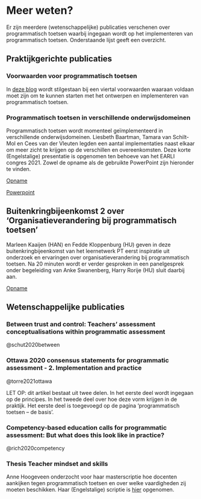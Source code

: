 # Meer weten? 

Er zijn meerdere (wetenschappelijke) publicaties verschenen over programmatisch toetsen waarbij ingegaan wordt op het implementeren van programmatisch toetsen. Onderstaande lijst geeft een overzicht.  

## Praktijkgerichte publicaties 

### Voorwaarden voor programmatisch toetsen 

In [deze blog](https://lerenvantoetsen.nl/programmatisch-toetsen-in-het-hbo-dat-vraagt-moed/) wordt stilgestaan bij een viertal voorwaarden waaraan voldaan moet zijn om te kunnen starten met het ontwerpen en implementeren van programmatisch toetsen. 

### Programmatisch toetsen in verschillende onderwijsdomeinen 
Programmatisch toetsen wordt momenteel geïmplementeerd in verschillende onderwijsdomeinen. Liesbeth Baartman, Tamara van Schilt-Mol en Cees van der Vleuten legden een aantal implementaties naast elkaar om meer zicht te krijgen op de verschillen en overeenkomsten. Deze korte (Engelstalige) presentatie is opgenomen ten behoeve van het EARLI congres 2021. Zowel de opname als de gebruikte PowerPoint zijn hieronder te vinden. 

[Opname](https://drive.google.com/file/d/1pxVRoQYrRbHbd0pA0EIg11Iyh87eYnQn/view?usp=share_link)

[Powerpoint](https://drive.google.com/file/d/1qcx1If293SVDBiCDwgb1NYlE3nqOxLuw/view?usp=share_link)

##  Buitenkringbijeenkomst 2 over 'Organisatieverandering bij programmatisch toetsen'

Marleen Kaaijen (HAN) en Fedde Kloppenburg (HU) geven in deze buitenkringbijeenkomst van het leernetwerk PT eerst inspiratie uit onderzoek en ervaringen over organisatieverandering bij programmatisch toetsen. Na 20 minuten wordt er verder gesproken in een panelgesprek onder begeleiding van Anke Swanenberg, Harry Rorije (HU) sluit daarbij aan.

[Opname](https://www.youtube.com/watch?v=OtOY-EJ_LA8&feature=youtu.be)

## Wetenschappelijke publicaties 

### Between trust and control: Teachers' assessment conceptualisations within programmatic assessment 

@schut2020between

### Ottawa 2020 consensus statements for programmatic assessment - 2. Implementation and practice 

@torre2021ottawa

LET OP: dit artikel bestaat uit twee delen. In het eerste deel wordt ingegaan op de principes. In het tweede deel over hoe deze vorm krijgen in de praktijk. Het eerste deel is toegevoegd op de pagina ‘programmatisch toetsen – de basis’. 

### Competency-based education calls for programmatic assessment: But what does this look like in practice? 

@rich2020competency

### Thesis Teacher mindset and skills

Anne Hoogeveen onderzocht voor haar masterscriptie hoe docenten aankijken tegen programmatisch toetsen en over welke vaardigheden zij moeten beschikken. Haar (Engelstalige) scriptie is [hier](https://drive.google.com/file/d/1_M6w2kbKqlBPOeS7XSy1UjvSFLj4c1a2/view?usp=share_link) opgenomen.
